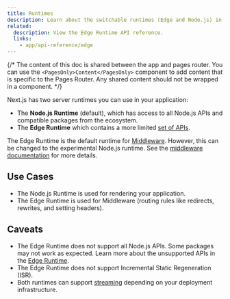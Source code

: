 ```yaml
---
title: Runtimes
description: Learn about the switchable runtimes (Edge and Node.js) in Next.js.
related:
  description: View the Edge Runtime API reference.
  links:
    - app/api-reference/edge
---
```


{/* The content of this doc is shared between the app and pages router. You can use the `<PagesOnly>Content</PagesOnly>` component to add content that is specific to the Pages Router. Any shared content should not be wrapped in a component. */}

Next.js has two server runtimes you can use in your application:

- The **Node.js Runtime** (default), which has access to all Node.js APIs and compatible packages from the ecosystem.
- The **Edge Runtime** which contains a more limited [set of APIs](/docs/app/api-reference/edge).

The Edge Runtime is the default runtime for [Middleware](/docs/app/building-your-application/routing/middleware). However, this can be changed to the experimental Node.js runtime. See the [middleware documentation](/docs/app/building-your-application/routing/middleware#using-nodejs-runtime-with-middleware) for more details.

## Use Cases

- The Node.js Runtime is used for rendering your application.
- The Edge Runtime is used for Middleware (routing rules like redirects, rewrites, and setting headers).

## Caveats

- The Edge Runtime does not support all Node.js APIs. Some packages may not work as expected. Learn more about the unsupported APIs in the [Edge Runtime](/docs/app/api-reference/edge#unsupported-apis).
- The Edge Runtime does not support Incremental Static Regeneration (ISR).
- Both runtimes can support [streaming](/docs/app/building-your-application/routing/loading-ui-and-streaming) depending on your deployment infrastructure.
